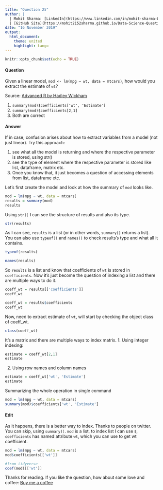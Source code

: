 ```yaml
---
title: "Question 25"
author: |
  | Mohit Sharma: [LinkedIn](https://www.linkedin.com/in/mohit-sharma-82030487/), [Twitter](https://twitter.com/mohitsh48631107)
  | [GitHub Site](https://mohit2152sharma.github.io/Data-Science-Question-A-Day/), [Repository](https://github.com/mohit2152sharma/Data-Science-Question-A-Day)
date: "16 November 2019"
output: 
  html_document:
    theme: united
    highlight: tango
---
```


```r
knitr::opts_chunk$set(echo = TRUE)
```

#### Question

Given a linear model, `mod <- lm(mpg ~ wt, data = mtcars)`, how would you extract the estimate of `wt`?

Source: <a href='https://adv-r.hadley.nz/vectors-chap.html'>Advanced R by Hadley Wickham</a>

  1. `summary(mod)$coefficients['wt', 'Estimate']`
  2. `summary(mod)$coefficients[2,1]`
  3. Both are correct

#### Answer
If in case, confusion arises about how to extract variables from a model (not just linear). Try this approach:

  1. see what all the model is returning and where the respective parameter is stored, using str()
  2. see the type of element where the respective parameter is stored like list, dataframe, matrix etc.
  3. Once you know that, it just becomes a question of accessing elements from list, dataframe etc.
  
Let's first create the model and look at how the summary of `mod` looks like.
```r
mod = lm(mpg ~ wt, data = mtcars)
results = summary(mod)
results
```
Using `str()` I can see the structure of results and also its type.
```r
str(results)
```
As I can see, `results` is a list (or in other words, `summary()` returns a list). You can also use `typeof()` and `names()` to check results's type and what all it contains.
```r
typeof(results)
```
```r
names(results)
```
So `results` is a list and know that coefficients of `wt` is stored in `coefficients`. Now it's just become the question of indexing a list and there are multiple ways to do it.
```r
coeff_wt = results[['coefficients']]
coeff_wt
```
```r
coeff_wt = results$coefficients
coeff_wt
```
Now, need to extract estimate of `wt`, will start by checking the object class of coeff_wt.
```r
class(coeff_wt)
```
It's a matrix and there are multiple ways to index matrix.
  1. Using integer indexing:
```r
estimate = coeff_wt[2,1]
estimate
```
  2. Using row names and column names
```r
estimate = coeff_wt['wt', 'Estimate']
estimate
```

Summarizing the whole operation in single command
```r
mod = lm(mpg ~ wt, data = mtcars)
summary(mod)$coefficients['wt', 'Estimate']
```

#### Edit
As it happens, there is a better way to index. Thanks to people on twitter. You can skip, using `summary()`. `mod` is a list, to index list I can use `$`, `coefficients` has named attribute `wt`, which you can use to get wt coefficient.
```r
mod = lm(mpg ~ wt, data = mtcars)
mod$coefficients[['wt']]
```
``` r
#from tidyverse
coef(mod)[['wt']]
```

Thanks for reading. If you like the question, how about some love and coffee: <a href='https://www.buymeacoffee.com/NgFs2zX'>Buy me a coffee</a>